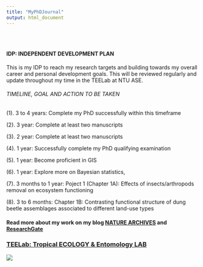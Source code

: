 ```yaml
---
title: "MyPhDJournal"
output: html_document
---
```


<style type="text/css">
.title {
  display: none;
}

#getting-started img {
  margin-right: 10px;
}

</style>

<div class="row" style="padding-top: 30px;">
<div class="col-sm-6">

#### **IDP: INDEPENDENT DEVELOPMENT PLAN**

This is my IDP to reach my research targets and building towards my overall career and personal development goals. This will be reviewed regularly and update throughout my time in the TEELab at NTU ASE.

###### TIMELINE, GOAL AND ACTION TO BE TAKEN 

(1). 3 to 4 years: Complete my PhD successfully within this timeframe 

(2). 3 year: Complete at least two manuscripts

(3). 2 year: Complete at least two manuscripts

(4). 1 year: Successfully complete my PhD qualifying examination

(5). 1 year: Become proficient in GIS

(6). 1 year: Explore more on Bayesian statistics, 

(7). 3 months to 1 year: 
Poject 1 (Chapter 1A): Effects of insects/arthropods removal on ecosystem functioning

(8). 3 to 6 months: Chapter 1B: Contrasting functional structure of dung beetle assemblages associated to different land-use types 


#### Read more about my work on my blog [NATURE ARCHIVES](https://naturearchives.wordpress.com/published-work/) and [ResearchGate](https://www.researchgate.net/profile/Tharaka_Priyadarshana)


</div>
<div class="col-sm-6">

### [TEELab: Tropical ECOLOGY & Entomology LAB](https://teelabntu.wixsite.com/home)

<a href = "https://naturearchives.wordpress.com/">
![](images/ft.jpg)
</a>
</div>
